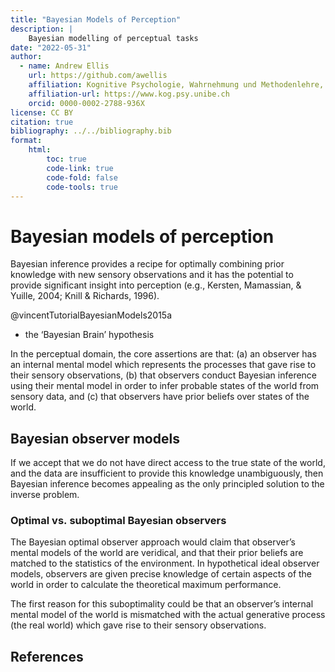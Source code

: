 ```yaml
---
title: "Bayesian Models of Perception"
description: | 
    Bayesian modelling of perceptual tasks
date: "2022-05-31"
author:
  - name: Andrew Ellis
    url: https://github.com/awellis
    affiliation: Kognitive Psychologie, Wahrnehmung und Methodenlehre, Universität Bern 
    affiliation-url: https://www.kog.psy.unibe.ch
    orcid: 0000-0002-2788-936X
license: CC BY
citation: true
bibliography: ../../bibliography.bib
format:
    html:
        toc: true
        code-link: true
        code-fold: false
        code-tools: true
---
```


# Bayesian models of perception

Bayesian inference provides a recipe for optimally combining prior knowledge with new sensory observations and it has the potential to provide significant insight into perception (e.g., Kersten, Mamassian, & Yuille, 2004; Knill & Richards, 1996).

@vincentTutorialBayesianModels2015a

- the ‘Bayesian Brain’ hypothesis

In the perceptual domain, the core assertions are that: (a) an observer has an internal mental model which represents the processes that gave rise to their sensory observations, (b) that observers conduct Bayesian inference using their mental model in order to infer probable states of the world from sensory data, and (c) that observers have prior beliefs over states of the world.

## Bayesian observer models

If we accept that we do not have direct access to the true state of the world, and the data are insufficient to provide this knowledge unambiguously, then Bayesian inference becomes appealing as the only principled solution to the inverse problem.

### Optimal vs. suboptimal Bayesian observers

The Bayesian optimal observer approach would claim that observer’s mental models of the world are veridical, and that their prior beliefs are matched to the statistics of the environment. In hypothetical ideal observer models, observers are given precise knowledge of certain aspects of the world in order to calculate the theoretical maximum performance.

The first reason for this suboptimality could be that an observer’s internal mental model of the world is mismatched with the actual generative process (the real world) which gave rise to their sensory observations.


## References
